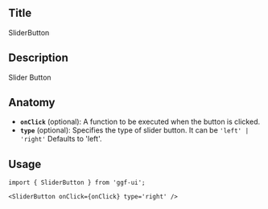 ## Title

SliderButton

## Description

Slider Button

## Anatomy

- **`onClick`** (optional): A function to be executed when the button is clicked.
- **`type`** (optional): Specifies the type of slider button. It can be `'left' | 'right'` Defaults to 'left'.

## Usage

```tsx
import { SliderButton } from 'ggf-ui';
```

```tsx
<SliderButton onClick={onClick} type='right' />
```
